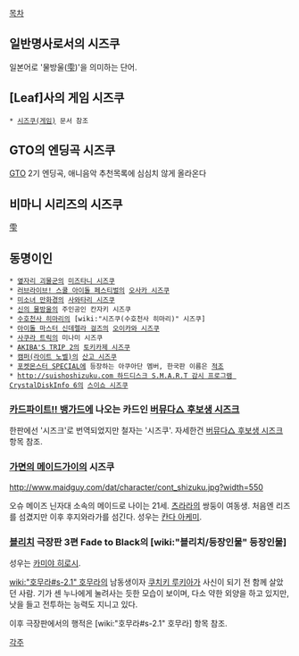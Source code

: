 [[목차]]

== 일반명사로서의 시즈쿠 ==
일본어로 '물방울([[雫]])'을 의미하는 단어.


== [Leaf]사의 게임 시즈쿠 ==
 * [[시즈쿠(게임)]] 문서 참조

== GTO의 엔딩곡 시즈쿠 ==
[[GTO]] 2기 엔딩곡, 애니음악 추천목록에 심심치 않게 올라온다

== 비마니 시리즈의 시즈쿠 ==
[[雫]]

== 동명이인 ==
 * [[옆자리 괴물군]]의 [[미즈타니 시즈쿠]]
 * [[러브라이브! 스쿨 아이돌 페스티벌]]의 [[오사카 시즈쿠]]
 * [[미소녀 만화경]]의 [[사와타리 시즈쿠]]
 * [[신의 물방울]]의 주인공인 칸자키 시즈쿠
 * [[수호천사 히마리]]의 [wiki:"시즈쿠(수호천사 히마리)" 시즈쿠]
 * [[아이돌 마스터 신데렐라 걸즈]]의 [[오이카와 시즈쿠]]
 * [[사쿠라 트릭]]의 미나미 시즈쿠
 * [[AKIBA'S TRIP 2]]의 [[토키카제 시즈쿠]]
 * [[캠퍼(라이트 노벨)]]의 [[산고 시즈쿠]]
 * [[포켓몬스터 SPECIAL]]에 등장하는 아쿠아단 멤버, 한국판 이름은 [[적조]]
 * [[http://suishoshizuku.com 하드디스크 S.M.A.R.T 감시 프로그램 CrystalDiskInfo 6]]의 [[스이쇼 시즈쿠]]
=== [[카드파이트!! 뱅가드]]에 나오는 카드인 [[버뮤다△ 후보생 시즈크]] ===
한판에선 '시즈크'로 번역되었지만 철자는 '시즈쿠'. 자세한건 [[버뮤다△ 후보생 시즈크]] 항목 참조.

=== [[가면의 메이드가이]]의 시즈쿠 ===

http://www.maidguy.com/dat/character/cont_shizuku.jpg?width=550

오슈 메이즈 닌자대 소속의 메이드로 나이는 21세. [[츠라라]]의 쌍둥이 여동생. 처음엔 리즈를 섬겼지만 이후 후지와라가를 섬긴다. 성우는 [[칸다 아케미]].

=== [[블리치]] 극장판 3편 Fade to Black의 [wiki:"블리치/등장인물" 등장인물] ===
성우는 [[카미야 히로시]]. 

[[wiki:"호무라#s-2.1" 호무라]]의 남동생이자 [[쿠치키 루키아]]가 사신이 되기 전 함께 살았던 사람. 기가 센 누나에게 눌려사는 듯한 모습이 보이며, 다소 약한 외양을 하고 있지만, 낫을 들고 전투하는 능력도 지니고 있다.

이후 극장판에서의 행적은 [wiki:"호무라#s-2.1" 호무라] 항목 참조.

[[각주]]
